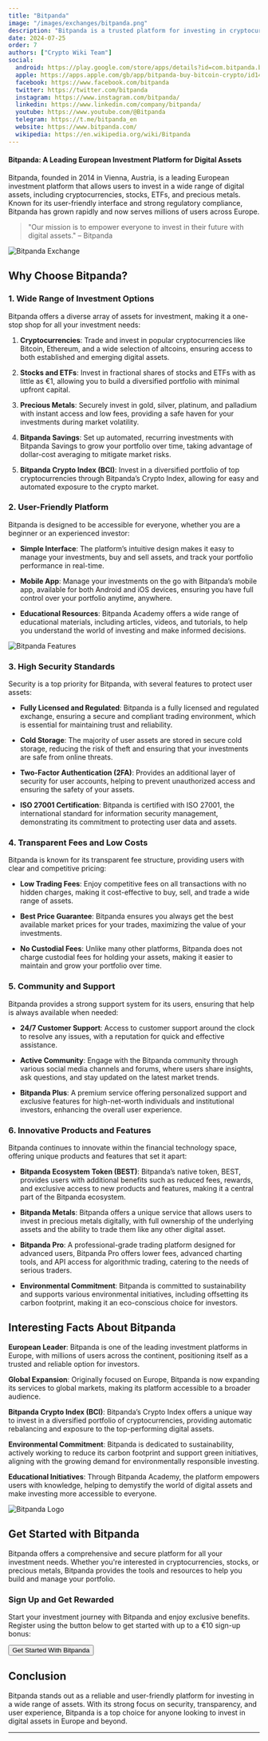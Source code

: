 ```yaml
---
title: "Bitpanda"
image: "/images/exchanges/bitpanda.png"
description: "Bitpanda is a trusted platform for investing in cryptocurrencies, stocks and metals with ease."
date: 2024-07-25
order: 7
authors: ["Crypto Wiki Team"]
social:
  android: https://play.google.com/store/apps/details?id=com.bitpanda.bitpanda
  apple: https://apps.apple.com/gb/app/bitpanda-buy-bitcoin-crypto/id1449018960
  facebook: https://www.facebook.com/bitpanda
  twitter: https://twitter.com/bitpanda
  instagram: https://www.instagram.com/bitpanda/
  linkedin: https://www.linkedin.com/company/bitpanda/
  youtube: https://www.youtube.com/@Bitpanda
  telegram: https://t.me/bitpanda_en
  website: https://www.bitpanda.com/
  wikipedia: https://en.wikipedia.org/wiki/Bitpanda
---
```


#### Bitpanda: A Leading European Investment Platform for Digital Assets

Bitpanda, founded in 2014 in Vienna, Austria, is a leading European investment platform that allows users to invest in a wide range of digital assets, including cryptocurrencies, stocks, ETFs, and precious metals. Known for its user-friendly interface and strong regulatory compliance, Bitpanda has grown rapidly and now serves millions of users across Europe.

> "Our mission is to empower everyone to invest in their future with digital assets." – Bitpanda

![Bitpanda Exchange](/images/exchanges/bitpanda.png)

## Why Choose Bitpanda?

### 1. Wide Range of Investment Options

Bitpanda offers a diverse array of assets for investment, making it a one-stop shop for all your investment needs:

1. **Cryptocurrencies**: Trade and invest in popular cryptocurrencies like Bitcoin, Ethereum, and a wide selection of altcoins, ensuring access to both established and emerging digital assets.

2. **Stocks and ETFs**: Invest in fractional shares of stocks and ETFs with as little as €1, allowing you to build a diversified portfolio with minimal upfront capital.

3. **Precious Metals**: Securely invest in gold, silver, platinum, and palladium with instant access and low fees, providing a safe haven for your investments during market volatility.

4. **Bitpanda Savings**: Set up automated, recurring investments with Bitpanda Savings to grow your portfolio over time, taking advantage of dollar-cost averaging to mitigate market risks.

5. **Bitpanda Crypto Index (BCI)**: Invest in a diversified portfolio of top cryptocurrencies through Bitpanda’s Crypto Index, allowing for easy and automated exposure to the crypto market.

### 2. User-Friendly Platform

Bitpanda is designed to be accessible for everyone, whether you are a beginner or an experienced investor:

- **Simple Interface**: The platform’s intuitive design makes it easy to manage your investments, buy and sell assets, and track your portfolio performance in real-time.

- **Mobile App**: Manage your investments on the go with Bitpanda’s mobile app, available for both Android and iOS devices, ensuring you have full control over your portfolio anytime, anywhere.

- **Educational Resources**: Bitpanda Academy offers a wide range of educational materials, including articles, videos, and tutorials, to help you understand the world of investing and make informed decisions.

![Bitpanda Features](/images/posts/bitpanda-app.png)

### 3. High Security Standards

Security is a top priority for Bitpanda, with several features to protect user assets:

- **Fully Licensed and Regulated**: Bitpanda is a fully licensed and regulated exchange, ensuring a secure and compliant trading environment, which is essential for maintaining trust and reliability.

- **Cold Storage**: The majority of user assets are stored in secure cold storage, reducing the risk of theft and ensuring that your investments are safe from online threats.

- **Two-Factor Authentication (2FA)**: Provides an additional layer of security for user accounts, helping to prevent unauthorized access and ensuring the safety of your assets.

- **ISO 27001 Certification**: Bitpanda is certified with ISO 27001, the international standard for information security management, demonstrating its commitment to protecting user data and assets.

### 4. Transparent Fees and Low Costs

Bitpanda is known for its transparent fee structure, providing users with clear and competitive pricing:

- **Low Trading Fees**: Enjoy competitive fees on all transactions with no hidden charges, making it cost-effective to buy, sell, and trade a wide range of assets.

- **Best Price Guarantee**: Bitpanda ensures you always get the best available market prices for your trades, maximizing the value of your investments.

- **No Custodial Fees**: Unlike many other platforms, Bitpanda does not charge custodial fees for holding your assets, making it easier to maintain and grow your portfolio over time.

### 5. Community and Support

Bitpanda provides a strong support system for its users, ensuring that help is always available when needed:

- **24/7 Customer Support**: Access to customer support around the clock to resolve any issues, with a reputation for quick and effective assistance.

- **Active Community**: Engage with the Bitpanda community through various social media channels and forums, where users share insights, ask questions, and stay updated on the latest market trends.

- **Bitpanda Plus**: A premium service offering personalized support and exclusive features for high-net-worth individuals and institutional investors, enhancing the overall user experience.

### 6. Innovative Products and Features

Bitpanda continues to innovate within the financial technology space, offering unique products and features that set it apart:

- **Bitpanda Ecosystem Token (BEST)**: Bitpanda’s native token, BEST, provides users with additional benefits such as reduced fees, rewards, and exclusive access to new products and features, making it a central part of the Bitpanda ecosystem.

- **Bitpanda Metals**: Bitpanda offers a unique service that allows users to invest in precious metals digitally, with full ownership of the underlying assets and the ability to trade them like any other digital asset.

- **Bitpanda Pro**: A professional-grade trading platform designed for advanced users, Bitpanda Pro offers lower fees, advanced charting tools, and API access for algorithmic trading, catering to the needs of serious traders.

- **Environmental Commitment**: Bitpanda is committed to sustainability and supports various environmental initiatives, including offsetting its carbon footprint, making it an eco-conscious choice for investors.

## Interesting Facts About Bitpanda

**European Leader**: Bitpanda is one of the leading investment platforms in Europe, with millions of users across the continent, positioning itself as a trusted and reliable option for investors.

**Global Expansion**: Originally focused on Europe, Bitpanda is now expanding its services to global markets, making its platform accessible to a broader audience.

**Bitpanda Crypto Index (BCI)**: Bitpanda’s Crypto Index offers a unique way to invest in a diversified portfolio of cryptocurrencies, providing automatic rebalancing and exposure to the top-performing digital assets.

**Environmental Commitment**: Bitpanda is dedicated to sustainability, actively working to reduce its carbon footprint and support green initiatives, aligning with the growing demand for environmentally responsible investing.

**Educational Initiatives**: Through Bitpanda Academy, the platform empowers users with knowledge, helping to demystify the world of digital assets and make investing more accessible to everyone.

![Bitpanda Logo](/images/posts/bitpanda-banner.png)

## Get Started with Bitpanda

Bitpanda offers a comprehensive and secure platform for all your investment needs. Whether you're interested in cryptocurrencies, stocks, or precious metals, Bitpanda provides the tools and resources to help you build and manage your portfolio.

### Sign Up and Get Rewarded

Start your investment journey with Bitpanda and enjoy exclusive benefits. Register using the button below to get started with up to a €10 sign-up bonus:

<Button href="https://www.bitpanda.com/?ref=218256540088952131" type="btn-exchange">Get Started With Bitpanda</Button>

## Conclusion

Bitpanda stands out as a reliable and user-friendly platform for investing in a wide range of assets. With its strong focus on security, transparency, and user experience, Bitpanda is a top choice for anyone looking to invest in digital assets in Europe and beyond.

---
